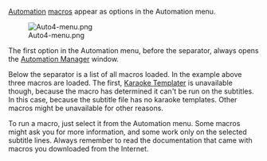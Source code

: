 [[Automation]] [[Glossary:Macro|macros]] appear as options in the Automation menu.

[[Image:Auto4-menu.png]]

The first option in the Automation menu, before the separator, always opens the [[Automation Manager]] window.

Below the separator is a list of all macros loaded. In the example above three macros are loaded. The first, [[Karaoke Templater]] is unavailable though, because the macro has determined it can't be run on the subtitles. In this case, because the subtitle file has no karaoke templates. Other macros might be unavailable for other reasons.

To run a macro, just select it from the Automation menu. Some macros might ask you for more information, and some work only on the selected subtitle lines. Always remember to read the documentation that came with macros you downloaded from the Internet.
